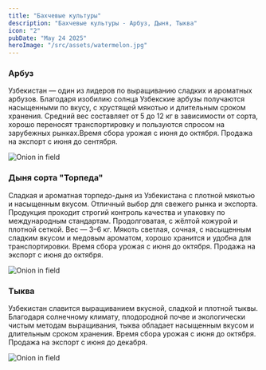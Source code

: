 ```yaml
---
title: "Бахчевые культуры"
description: "Бахчевые культуры - Арбуз, Дыня, Тыква"
icon: "2"
pubDate: "May 24 2025"
heroImage: "/src/assets/watermelon.jpg"
---
```



<div>
  <h3>Арбуз</h3>
  <p>
    Узбекистан — один из лидеров по выращиванию сладких и ароматных арбузов.
    Благодаря изобилию солнца Узбекские арбузы получаются насыщенными по вкусу,
    с хрустящей мякотью и длительным сроком хранения. Средний вес составляет от
    5 до 12 кг в зависимости от сорта, хорошо переносят транспортировку и
    пользуются спросом на зарубежных рынках.Время сбора урожая с июня до
    октября. Продажа на экспорт с июня до сентября.
  </p>
  <Image src={Watermelon} alt="Onion in field" />
</div>

<div>
  <h3>Дыня сорта "Торпеда"</h3>
  <p>
    Сладкая и ароматная торпедо-дыня из Узбекистана с плотной мякотью и
    насыщенным вкусом. Отличный выбор для свежего рынка и экспорта. Продукция
    проходит строгий контроль качества и упаковку по международным стандартам.
    Продолговатая, с жёлтой кожурой и плотной сеткой. Вес — 3–6 кг. Мякоть
    светлая, сочная, с насыщенным сладким вкусом и медовым ароматом, хорошо
    хранится и удобна для транспортировки. Время сбора урожая с июня до октября.
    Продажа на экспорт с июня до октября.
  </p>
  <Image src={Watermelon} alt="Onion in field" />
</div>

<div>
  <h3>Тыква</h3>
  <p>
    Узбекистан славится выращиванием вкусной, сладкой и плотной тыквы. Благодаря
    солнечному климату, плодородной почве и экологически чистым методам
    выращивания, тыква обладает насыщенным вкусом и длительным сроком хранения.
    Время сбора урожая с июня до октября. Продажа на экспорт с июня до декабря.
  </p>
  <Image src={Watermelon} alt="Onion in field" />
</div>
